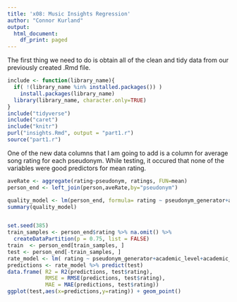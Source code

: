 ```yaml
---
title: 'x08: Music Insights Regression'
author: "Connor Kurland"
output:
  html_document:
    df_print: paged
---
```


The first thing we need to do is obtain all of the clean and tidy data from our previously created .Rmd file.  

```r
include <- function(library_name){
  if( !(library_name %in% installed.packages()) )
    install.packages(library_name) 
  library(library_name, character.only=TRUE)
}
include("tidyverse")
include("caret")
include("knitr")
purl("insights.Rmd", output = "part1.r")
source("part1.r")
```


One of the new data columns that I am going to add is a column for average song rating for each pseudonym.
While testing, it occured that none of the variables were good predictors for mean rating.   

```R

aveRate <- aggregate(rating~pseudonym, ratings, FUN=mean)
person_end <- left_join(person,aveRate,by="pseudonym")

quality_model <- lm(person_end, formula= rating ~ pseudonym_generator+academic_level+academic_major+sex+year_born)
summary(quality_model)


set.seed(385)
train_samples <- person_end$rating %>% na.omit() %>%
  createDataPartition(p = 0.75, list = FALSE)
train  <- person_end[train_samples, ]
test <- person_end[-train_samples, ]
rate_model <- lm( rating ~ pseudonym_generator+academic_level+academic_major+sex+year_born, data = person_end)
predictions <- rate_model %>% predict(test)
data.frame( R2 = R2(predictions, test$rating),
            RMSE = RMSE(predictions, test$rating),
            MAE = MAE(predictions, test$rating))
ggplot(test,aes(x=predictions,y=rating)) + geom_point()
```













